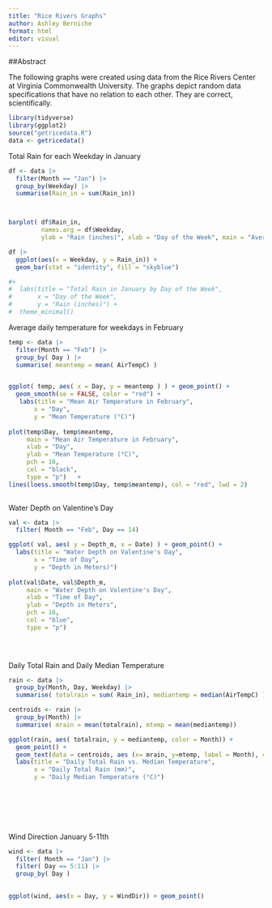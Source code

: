 ```yaml
---
title: "Rice Rivers Graphs"
author: Ashley Berniche
format: html
editor: visual
---
```


##Abstract

The following graphs were created using data from the Rice Rivers Center at Virginia Commonwealth University. The graphs depict random data specifications that have no relation to each other. They are correct, scientifically.

```r
library(tidyverse)
library(ggplot2)
source("getricedata.R")
data <- getricedata()

```

Total Rain for each Weekday in January

```r

df <- data |>
  filter(Month == "Jan") |>  
  group_by(Weekday) |> 
  summarise(Rain_in = sum(Rain_in))



barplot( df$Rain_in, 
         names.arg = df$Weekday, 
         ylab = "Rain (inches)", xlab = "Day of the Week", main = "Average Total Rain in January") 

```













```r

df |> 
  ggplot(aes(x = Weekday, y = Rain_in)) +
  geom_bar(stat = "identity", fill = "skyblue") 

#+ 
#  labs(title = "Total Rain in January by Day of the Week", 
#       x = "Day of the Week", 
#       y = "Rain (inches)") +
#  theme_minimal() 

```


Average daily temperature for weekdays in February

```r

temp <- data |>
  filter(Month == "Feb") |>
  group_by( Day ) |>
  summarise( meantemp = mean( AirTempC) )


ggplot( temp, aes( x = Day, y = meantemp ) ) + geom_point() +
  geom_smooth(se = FALSE, color = "red") +
   labs(title = "Mean Air Temperature in February", 
       x = "Day", 
       y = "Mean Temperature (°C)") 
  
plot(temp$Day, temp$meantemp, 
     main = "Mean Air Temperature in February", 
     xlab = "Day", 
     ylab = "Mean Temperature (°C)",
     pch = 16,           
     col = "black",      
     type = "p")   +      
lines(loess.smooth(temp$Day, temp$meantemp), col = "red", lwd = 2)
    
```

Water Depth on Valentine's Day

```r

val <- data |>
  filter( Month == "Feb", Day == 14) 

ggplot( val, aes( y = Depth_m, x = Date) ) + geom_point() +
  labs(title = "Water Depth on Valentine's Day", 
       x = "Time of Day", 
       y = "Depth in Meters)") 
  
plot(val$Date, val$Depth_m,
     main = "Water Depth on Valentine's Day",  
     xlab = "Time of Day",                      
     ylab = "Depth in Meters",                
     pch = 16,                                
     col = "blue",                            
     type = "p")         

  
  
```

Daily Total Rain and Daily Median Temperature

```r

rain <- data |>
  group_by(Month, Day, Weekday) |>
  summarise( totalrain = sum( Rain_in), mediantemp = median(AirTempC) )

centroids <- rain |>
  group_by(Month) |>
  summarise( mrain = mean(totalrain), mtemp = mean(mediantemp))

ggplot(rain, aes( totalrain, y = mediantemp, color = Month)) +
  geom_point() +
  geom_text(data = centroids, aes (x= mrain, y=mtemp, label = Month), color = "black", fontface = "bold") +
  labs(title = "Daily Total Rain vs. Median Temperature", 
       x = "Daily Total Rain (mm)", 
       y = "Daily Median Temperature (°C)") 


    

 
  
```

Wind Direction January 5-11th

```r

wind <- data |>
  filter( Month == "Jan") |>
  filter( Day == 5:11) |>
  group_by( Day )
  

ggplot(wind, aes(x = Day, y = WindDir)) + geom_point()

```

```r


```
